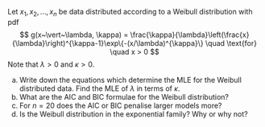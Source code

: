 Let $x_{1},x_{2},\ldots,x_{n}$ be data distributed according to a Weibull distribution with pdf
$$
g(x~\vert~\lambda, \kappa) = \frac{\kappa}{\lambda}\left(\frac{x}{\lambda}\right)^{\kappa-1}\exp\{-(x/\lambda)^{\kappa}\} \quad \text{for} \quad x > 0
$$
Note that $\lambda > 0$ and $\kappa > 0$.

(a) Write down the equations which determine the MLE for the Weibull distributed data. Find the MLE of $\lambda$ in terms of $\kappa$.
(b) What are the AIC and BIC formulae for the Weibull distribution?
(c) For $n=20$ does the AIC or BIC penalise larger models more?
(d) Is the Weibull distribution in the exponential family? Why or why not?
